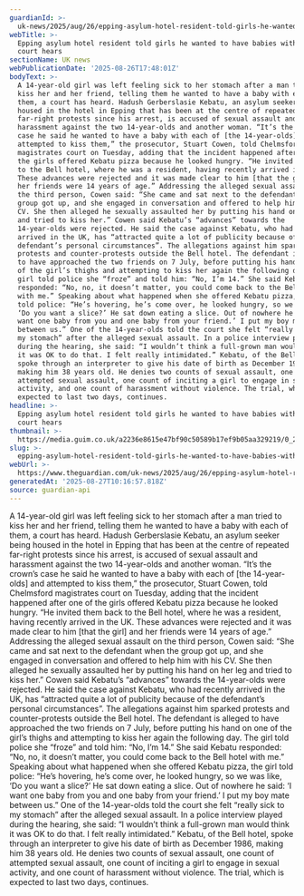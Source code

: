 ```yaml
---
guardianId: >-
  uk-news/2025/aug/26/epping-asylum-hotel-resident-told-girls-he-wanted-to-have-babies-with-them-court-hears
webTitle: >-
  Epping asylum hotel resident told girls he wanted to have babies with them,
  court hears
sectionName: UK news
webPublicationDate: '2025-08-26T17:48:01Z'
bodyText: >-
  A 14-year-old girl was left feeling sick to her stomach after a man tried to
  kiss her and her friend, telling them he wanted to have a baby with each of
  them, a court has heard. Hadush Gerberslasie Kebatu, an asylum seeker being
  housed in the hotel in Epping that has been at the centre of repeated
  far-right protests since his arrest, is accused of sexual assault and
  harassment against the two 14-year-olds and another woman. “It’s the crown’s
  case he said he wanted to have a baby with each of [the 14-year-olds] and
  attempted to kiss them,” the prosecutor, Stuart Cowen, told Chelmsford
  magistrates court on Tuesday, adding that the incident happened after one of
  the girls offered Kebatu pizza because he looked hungry. “He invited them back
  to the Bell hotel, where he was a resident, having recently arrived in the UK.
  These advances were rejected and it was made clear to him [that the girl] and
  her friends were 14 years of age.” Addressing the alleged sexual assault on
  the third person, Cowen said: “She came and sat next to the defendant when the
  group got up, and she engaged in conversation and offered to help him with his
  CV. She then alleged he sexually assaulted her by putting his hand on her leg
  and tried to kiss her.” Cowen said Kebatu’s “advances” towards the
  14-year-olds were rejected. He said the case against Kebatu, who had recently
  arrived in the UK, has “attracted quite a lot of publicity because of the
  defendant’s personal circumstances”. The allegations against him sparked
  protests and counter-protests outside the Bell hotel. The defendant is alleged
  to have approached the two friends on 7 July, before putting his hand on one
  of the girl’s thighs and attempting to kiss her again the following day. The
  girl told police she “froze” and told him: “No, I’m 14.” She said Kebatu
  responded: “No, no, it doesn’t matter, you could come back to the Bell hotel
  with me.” Speaking about what happened when she offered Kebatu pizza, the girl
  told police: “He’s hovering, he’s come over, he looked hungry, so we was like,
  ‘Do you want a slice?’ He sat down eating a slice. Out of nowhere he said: ‘I
  want one baby from you and one baby from your friend.’ I put my boy mate
  between us.” One of the 14-year-olds told the court she felt “really sick to
  my stomach” after the alleged sexual assault. In a police interview played
  during the hearing, she said: “I wouldn’t think a full-grown man would think
  it was OK to do that. I felt really intimidated.” Kebatu, of the Bell hotel,
  spoke through an interpreter to give his date of birth as December 1986,
  making him 38 years old. He denies two counts of sexual assault, one count of
  attempted sexual assault, one count of inciting a girl to engage in sexual
  activity, and one count of harassment without violence. The trial, which is
  expected to last two days, continues.
headline: >-
  Epping asylum hotel resident told girls he wanted to have babies with them,
  court hears
thumbnail: >-
  https://media.guim.co.uk/a2236e8615e47bf90c50589b17ef9b05aa329219/0_225_3030_2424/500.jpg
slug: >-
  epping-asylum-hotel-resident-told-girls-he-wanted-to-have-babies-with-them-court-hears
webUrl: >-
  https://www.theguardian.com/uk-news/2025/aug/26/epping-asylum-hotel-resident-told-girls-he-wanted-to-have-babies-with-them-court-hears
generatedAt: '2025-08-27T10:16:57.818Z'
source: guardian-api
---
```

A 14-year-old girl was left feeling sick to her stomach after a man tried to kiss her and her friend, telling them he wanted to have a baby with each of them, a court has heard. Hadush Gerberslasie Kebatu, an asylum seeker being housed in the hotel in Epping that has been at the centre of repeated far-right protests since his arrest, is accused of sexual assault and harassment against the two 14-year-olds and another woman. “It’s the crown’s case he said he wanted to have a baby with each of [the 14-year-olds] and attempted to kiss them,” the prosecutor, Stuart Cowen, told Chelmsford magistrates court on Tuesday, adding that the incident happened after one of the girls offered Kebatu pizza because he looked hungry. “He invited them back to the Bell hotel, where he was a resident, having recently arrived in the UK. These advances were rejected and it was made clear to him [that the girl] and her friends were 14 years of age.” Addressing the alleged sexual assault on the third person, Cowen said: “She came and sat next to the defendant when the group got up, and she engaged in conversation and offered to help him with his CV. She then alleged he sexually assaulted her by putting his hand on her leg and tried to kiss her.” Cowen said Kebatu’s “advances” towards the 14-year-olds were rejected. He said the case against Kebatu, who had recently arrived in the UK, has “attracted quite a lot of publicity because of the defendant’s personal circumstances”. The allegations against him sparked protests and counter-protests outside the Bell hotel. The defendant is alleged to have approached the two friends on 7 July, before putting his hand on one of the girl’s thighs and attempting to kiss her again the following day. The girl told police she “froze” and told him: “No, I’m 14.” She said Kebatu responded: “No, no, it doesn’t matter, you could come back to the Bell hotel with me.” Speaking about what happened when she offered Kebatu pizza, the girl told police: “He’s hovering, he’s come over, he looked hungry, so we was like, ‘Do you want a slice?’ He sat down eating a slice. Out of nowhere he said: ‘I want one baby from you and one baby from your friend.’ I put my boy mate between us.” One of the 14-year-olds told the court she felt “really sick to my stomach” after the alleged sexual assault. In a police interview played during the hearing, she said: “I wouldn’t think a full-grown man would think it was OK to do that. I felt really intimidated.” Kebatu, of the Bell hotel, spoke through an interpreter to give his date of birth as December 1986, making him 38 years old. He denies two counts of sexual assault, one count of attempted sexual assault, one count of inciting a girl to engage in sexual activity, and one count of harassment without violence. The trial, which is expected to last two days, continues.
